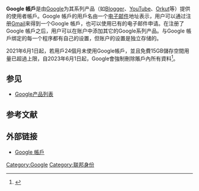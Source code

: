 {{noteTA
|G1=IT
|1=zh-cn:帐号帳戶
}}
{{Infobox website
|name       = Google 帳戶
|logo       = [[File:Google_account_icon.PNG|File:Google account icon.PNG]]
|screenshot = 
|caption2   = 
|type       = [[單一登入|單一登入]]
|owner      = [[Google|Google]]
|url        = {{URL|https://myaccount.google.com/}}
}}
'''Google 帳戶'''是由[[Google|Google]]为其系列产品（如[[Blogger|Blogger]]、[[YouTube|YouTube]]、[[Orkut|Orkut]]等）提供的使用者帳戶。Google 帳戶的用戶名由一个[[电子邮件|电子邮件]]地址表示，用户可以通过注册[[Gmail|Gmail]]来得到一个Google 帳戶，也可以使用已有的电子邮件申请。在注册了Google 帳戶之后，用户可以在账户中添加其它的Google系列产品。与Google 帳戶绑定的每一个程序都有自己的设置，但账户的设置是独立存储的。

2021年6月1日起，若用戶24個月未使用Google帳戶，並且免費15GB儲存空間用量已超過上限，自2023年6月1日起，Google會強制刪除賬戶內所有資料<ref>{{cite news |title=Google 揮刀掃除閒置帳號！兩年不用Gmail與相簿資料會被強制刪除 |url=https://3c.ltn.com.tw/news/42555 |accessdate=2022-03-26 |archive-date=2020-12-31 |archive-url=https://web.archive.org/web/20201231160700/https://3c.ltn.com.tw/news/42555 |dead-url=no }}</ref>。
== 参见 ==
* [[Google产品列表|Google产品列表]]

==参考文献==
{{reflist}}

== 外部链接 ==
* [https://www.google.com/accounts/ Google 帳戶] {{Wayback|url=https://www.google.com/accounts/ |date=20090723233707 }}

{{网络小作品}}

[[Category:Google|Category:Google]]
[[Category:联邦身份|Category:联邦身份]]